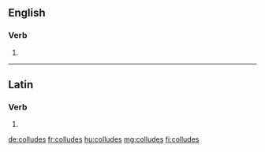 ==English==

===Verb===
{{head|en}}

# {{en-third-person singular of|collude}}

----

==Latin==

===Verb===
{{la-verb-form|collūdēs}}

# {{conjugation of|collūdō||2|s|fut|act|ind|lang=la}}

[[de:colludes]]
[[fr:colludes]]
[[hu:colludes]]
[[mg:colludes]]
[[fi:colludes]]